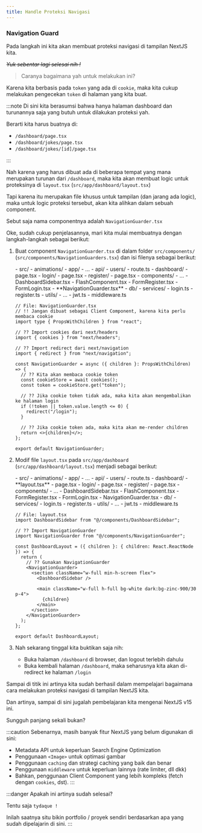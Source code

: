 ```yaml
---
title: Handle Proteksi Navigasi
---
```



### Navigation Guard

Pada langkah ini kita akan membuat proteksi navigasi di tampilan NextJS kita.

~~_Yuk sebentar lagi selesai nih !_~~

> Caranya bagaimana yah untuk melakukan ini?

Karena kita berbasis pada `token` yang ada di `cookie`, maka kita cukup melakukan pengecekan `token` di halaman yang kita buat.

:::note
Di sini kita berasumsi bahwa hanya halaman dashboard dan turunannya saja yang butuh untuk dilakukan proteksi yah.

Berarti kita harus buatnya di:

- `/dashboard/page.tsx`
- `/dashboard/jokes/page.tsx`
- `/dashboard/jokes/[id]/page.tsx`

:::

Nah karena yang harus dibuat ada di beberapa tempat yang mana merupakan turunan dari `/dashboard`, maka kita akan membuat logic untuk proteksinya di `layout.tsx` (`src/app/dashboard/layout.tsx`)

Tapi karena itu merupakan file khusus untuk tampilan (dan jarang ada logic), maka untuk logic proteksi tersebut, akan kita alihkan dalam sebuah component.

Sebut saja nama componentnya adalah `NavigationGuarder.tsx`

Oke, sudah cukup penjelasannya, mari kita mulai membuatnya dengan langkah-langkah sebagai berikut:

1. Buat component `NavigationGuarder.tsx` di dalam folder `src/components/` (`src/components/NavigationGuarders.tsx`) dan isi filenya sebagai berikut:

   <FileTree>
   - src/
     - animations/
     - app/
       - ...
       - api/
          - users/
            - route.ts
       - dashboard/
          - page.tsx
       - login/
          - page.tsx
       - register/
         - page.tsx
     - components/
       - ...
       - DashboardSidebar.tsx
       - FlashComponent.tsx
       - FormRegister.tsx
       - FormLogin.tsx
       - **NavigationGuarder.tsx**
     - db/
     - services/
       - login.ts
       - register.ts
     - utils/
       - ...
       - jwt.ts
     - middleware.ts
   </FileTree>

   ```tsx
   // File: NavigationGuarder.tsx
   // !! Jangan dibuat sebagai Client Component, karena kita perlu membaca cookie
   import type { PropsWithChildren } from "react";

   // ?? Import cookies dari next/headers
   import { cookies } from "next/headers";

   // ?? Import redirect dari next/navigation
   import { redirect } from "next/navigation";

   const NavigationGuarder = async ({ children }: PropsWithChildren) => {
     // ?? Kita akan membaca cookie token
     const cookieStore = await cookies();
     const token = cookieStore.get("token");

     // ?? Jika cookie token tidak ada, maka kita akan mengembalikan ke halaman login
     if (!token || token.value.length <= 0) {
       redirect("/login");
     }

     // ?? Jika cookie token ada, maka kita akan me-render children
     return <>{children}</>;
   };

   export default NavigationGuarder;
   ```

1. Modif file `layout.tsx` pada `src/app/dashboard` (`src/app/dashboard/layout.tsx`) menjadi sebagai berikut:

   <FileTree>
   - src/
     - animations/
     - app/
       - ...
       - api/
          - users/
            - route.ts
       - dashboard/
          - **layout.tsx**
          - page.tsx
       - login/
          - page.tsx
       - register/
         - page.tsx
     - components/
       - ...
       - DashboardSidebar.tsx
       - FlashComponent.tsx
       - FormRegister.tsx
       - FormLogin.tsx
       - NavigationGuarder.tsx
     - db/
     - services/
       - login.ts
       - register.ts
     - utils/
       - ...
       - jwt.ts
     - middleware.ts
   </FileTree>

   ```tsx
   // File: layout.tsx
   import DashboardSidebar from "@/components/DashboardSidebar";

   // ?? Import NavigationGuarder
   import NavigationGuarder from "@/components/NavigationGuarder";

   const DashboardLayout = ({ children }: { children: React.ReactNode }) => {
     return (
       // ?? Gunakan NavigationGuarder
       <NavigationGuarder>
         <section className="w-full min-h-screen flex">
           <DashboardSidebar />

           <main className="w-full h-full bg-white dark:bg-zinc-900/30 p-4">
             {children}
           </main>
         </section>
       </NavigationGuarder>
     );
   };

   export default DashboardLayout;
   ```

1. Nah sekarang tinggal kita buktikan saja nih:
   - Buka halaman `/dashboard` di browser, dan logout terlebih dahulu
   - Buka kembali halaman `/dashboard`, maka seharusnya kita akan di-redirect ke halaman `/login`

Sampai di titik ini artinya kita sudah berhasil dalam mempelajari bagaimana cara melakukan proteksi navigasi di tampilan NextJS kita.

Dan artinya, sampai di sini jugalah pembelajaran kita mengenai NextJS v15 ini.

Sungguh panjang sekali bukan?

:::caution
Sebenarnya, masih banyak fitur NextJS yang belum digunakan di sini:
- Metadata API untuk keperluan Search Engine Optimization
- Penggunaan `<Image>` untuk optimasi gambar
- Penggunaan `caching` dan strategi caching yang baik dan benar
- Penggunaan `middleware` untuk keperluan lainnya (rate limiter, dll dkk)
- Bahkan, penggunaan Client Component yang lebih kompleks (fetch dengan `cookies`, dst).
:::

:::danger
Apakah ini artinya sudah selesai?

Tentu saja `tydaque !`

Inilah saatnya situ bikin portfolio / proyek sendiri berdasarkan apa yang sudah dipelajarin di sini.
:::
